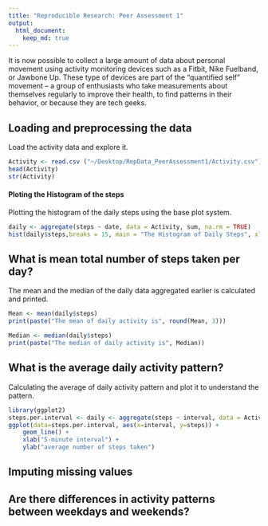 ```yaml
---
title: "Reproducible Research: Peer Assessment 1"
output: 
  html_document:
    keep_md: true
---
```

It is now possible to collect a large amount of data about personal movement using activity monitoring devices such as a Fitbit, Nike Fuelband, or Jawbone Up. These type of devices are part of the “quantified self” movement – a group of enthusiasts who take measurements about themselves regularly to improve their health, to find patterns in their behavior, or because they are tech geeks.

## Loading and preprocessing the data
Load the activity data and explore it.

```r
Activity <- read.csv ("~/Desktop/RepData_PeerAssessment1/Activity.csv")
head(Activity)
str(Activity)
```
#### Ploting the Histogram of the steps
Plotting the histogram of the daily steps using the base plot system.
```r
daily <- aggregate(steps ~ date, data = Activity, sum, na.rm = TRUE)
hist(daily$steps,breaks = 15, main = "The Histogram of Daily Steps", xlab = "Number of steps", col = "red")
```

## What is mean total number of steps taken per day?
The mean and the median of the daily data aggregated earlier is calculated and printed.
```r
Mean <- mean(daily$steps)
print(paste("The mean of daily activity is", round(Mean, 3)))

Median <- median(daily$steps)
print(paste("The median of daily activity is", Median))
```

## What is the average daily activity pattern?

Calculating the average of daily activity pattern and plot it to understand the pattern. 

```r
library(ggplot2)
steps.per.interval <- daily <- aggregate(steps ~ interval, data = Activity, mean, na.rm = TRUE)
ggplot(data=steps.per.interval, aes(x=interval, y=steps)) +
    geom_line() +
    xlab("5-minute interval") +
    ylab("average number of steps taken")
```

## Imputing missing values



## Are there differences in activity patterns between weekdays and weekends?
